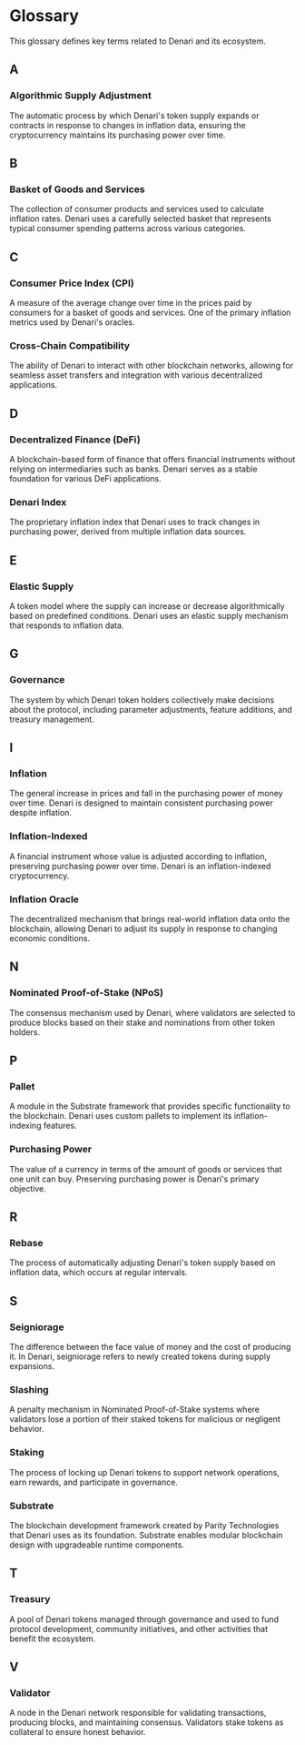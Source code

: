 # Glossary

This glossary defines key terms related to Denari and its ecosystem.

## A

### Algorithmic Supply Adjustment
The automatic process by which Denari's token supply expands or contracts in response to changes in inflation data, ensuring the cryptocurrency maintains its purchasing power over time.

## B

### Basket of Goods and Services
The collection of consumer products and services used to calculate inflation rates. Denari uses a carefully selected basket that represents typical consumer spending patterns across various categories.

## C

### Consumer Price Index (CPI)
A measure of the average change over time in the prices paid by consumers for a basket of goods and services. One of the primary inflation metrics used by Denari's oracles.

### Cross-Chain Compatibility
The ability of Denari to interact with other blockchain networks, allowing for seamless asset transfers and integration with various decentralized applications.

## D

### Decentralized Finance (DeFi)
A blockchain-based form of finance that offers financial instruments without relying on intermediaries such as banks. Denari serves as a stable foundation for various DeFi applications.

### Denari Index
The proprietary inflation index that Denari uses to track changes in purchasing power, derived from multiple inflation data sources.

## E

### Elastic Supply
A token model where the supply can increase or decrease algorithmically based on predefined conditions. Denari uses an elastic supply mechanism that responds to inflation data.

## G

### Governance
The system by which Denari token holders collectively make decisions about the protocol, including parameter adjustments, feature additions, and treasury management.

## I

### Inflation
The general increase in prices and fall in the purchasing power of money over time. Denari is designed to maintain consistent purchasing power despite inflation.

### Inflation-Indexed
A financial instrument whose value is adjusted according to inflation, preserving purchasing power over time. Denari is an inflation-indexed cryptocurrency.

### Inflation Oracle
The decentralized mechanism that brings real-world inflation data onto the blockchain, allowing Denari to adjust its supply in response to changing economic conditions.

## N

### Nominated Proof-of-Stake (NPoS)
The consensus mechanism used by Denari, where validators are selected to produce blocks based on their stake and nominations from other token holders.

## P

### Pallet
A module in the Substrate framework that provides specific functionality to the blockchain. Denari uses custom pallets to implement its inflation-indexing features.

### Purchasing Power
The value of a currency in terms of the amount of goods or services that one unit can buy. Preserving purchasing power is Denari's primary objective.

## R

### Rebase
The process of automatically adjusting Denari's token supply based on inflation data, which occurs at regular intervals.

## S

### Seigniorage
The difference between the face value of money and the cost of producing it. In Denari, seigniorage refers to newly created tokens during supply expansions.

### Slashing
A penalty mechanism in Nominated Proof-of-Stake systems where validators lose a portion of their staked tokens for malicious or negligent behavior.

### Staking
The process of locking up Denari tokens to support network operations, earn rewards, and participate in governance.

### Substrate
The blockchain development framework created by Parity Technologies that Denari uses as its foundation. Substrate enables modular blockchain design with upgradeable runtime components.

## T

### Treasury
A pool of Denari tokens managed through governance and used to fund protocol development, community initiatives, and other activities that benefit the ecosystem.

## V

### Validator
A node in the Denari network responsible for validating transactions, producing blocks, and maintaining consensus. Validators stake tokens as collateral to ensure honest behavior. 